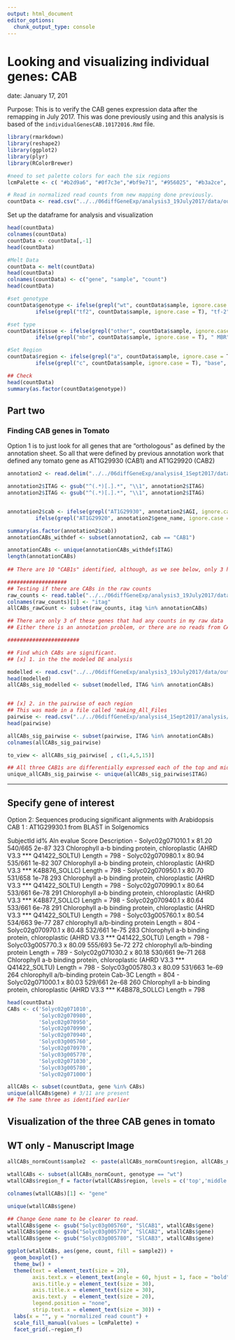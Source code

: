 ```yaml
---
output: html_document
editor_options: 
  chunk_output_type: console
---
```

# Looking and visualizing individual genes: CAB


date: January 17, 201

Purpose: This is to verify the CAB genes expression data after the remapping in July 2017.  This was done previously using and this analysis is based of the `individualGenesCAB.10172016.Rmd` file.


```r
library(rmarkdown)
library(reshape2)
library(ggplot2)
library(plyr)
library(RColorBrewer)

#need to set palette colors for each the six regions
lcmPalette <- c( "#b2d9a6", "#0f7c3e","#bf9e71", "#956025", "#b3a2ce", "#4753a4")
```

```r
# Read in normalized read counts from new mapping done previously.
countData <- read.csv("../../06diffGeneExp/analysis3_19July2017/data/output/normalizedReadCount19July2017.csv")
```

Set up the dataframe for analysis and visualization
```r
head(countData)
colnames(countData)
countData <- countData[,-1]
head(countData)

#Melt Data
countData <- melt(countData)
head(countData)
colnames(countData) <- c("gene", "sample", "count")
head(countData)

#set genotype
countData$genotype <- ifelse(grepl("wt", countData$sample, ignore.case = T), "wt", 
         ifelse(grepl("tf2", countData$sample, ignore.case = T), "tf-2", "unknown"))

#set type
countData$tissue <- ifelse(grepl("other", countData$sample, ignore.case = T), " rachis", 
         ifelse(grepl("mbr", countData$sample, ignore.case = T), " MBR", "unknown"))

#Set Region
countData$region <- ifelse(grepl("a", countData$sample, ignore.case = T), "top", 
         ifelse(grepl("c", countData$sample, ignore.case = T), "base", "middle"))

## Check
head(countData)
summary(as.factor(countData$genotype))
```

## Part two
### Finding CAB genes in Tomato

Option 1 is to just look for all genes that are "orthologous" as defined by the annotation sheet. So all that were defined by previous annotation work that defined any tomato gene as AT1G29930 (CAB1) and AT1G29920 (CAB2) 

```r
annotation2 <- read.delim("../../06diffGeneExp/analysis4_1Sept2017/data/ITAG2.3_all_Arabidopsis_annotated.tsv")

annotation2$ITAG <- gsub("^(.*)[.].*", "\\1", annotation2$ITAG)
annotation2$ITAG <- gsub("^(.*)[.].*", "\\1", annotation2$ITAG)


annotation2$cab <- ifelse(grepl("AT1G29930", annotation2$AGI, ignore.case = T), "CAB1", 
         ifelse(grepl("AT1G29920", annotation2$gene_name, ignore.case = T), "CAB2", "NA"))

summary(as.factor(annotation2$cab))
annotationCABs_withdef <- subset(annotation2, cab == "CAB1")

annotationCABs <- unique(annotationCABs_withdef$ITAG)
length(annotationCABs)
  
## There are 10 "CAB1s" identified, although, as we see below, only 3 have any reads that mapped. Also, to note, there are no CAB2s found. 

###################
## Testing if there are CABs in the raw counts
raw_counts <- read.table("../../06diffGeneExp/analysis3_19July2017/data/Ciera_coveragebed_counts.txt", sep = "\t", header = TRUE)
colnames(raw_counts)[1] <- "itag"
allCABs_rawCount <- subset(raw_counts, itag %in% annotationCABs)

## There are only 3 of these genes that had any counts in my raw data
## Either there is an annotation problem, or there are no reads from CAB2 genes

#######################

## Find which CABs are significant. 
## [x] 1. in the the modeled DE analysis

modelled <- read.csv("../../06diffGeneExp/analysis3_19July2017/data/output/wt.question1.onlysig_0.05_.txt")
head(modelled)
allCABs_sig_modelled <- subset(modelled, ITAG %in% annotationCABs)


## [x] 2. in the pairwise of each region
## This was made in a file called 'making_All_Files
pairwise <- read.csv("../../06diffGeneExp/analysis4_1Sept2017/analysis/R_afterDEAnalysis/allsig_DE_from_1Sept2017_analysis.csv")
head(pairwise)

allCABs_sig_pairwise <- subset(pairwise, ITAG %in% annotationCABs)
colnames(allCABs_sig_pairwise)

to_view <- allCABs_sig_pairwise[ , c(1,4,5,15)]

## All three CAB1s are differentially expressed each of the top and middle, but not in the base, although the pattern of upregulation in the rachis is apparent (see below)
unique_allCABs_sig_pairwise <- unique(allCABs_sig_pairwise$ITAG)

```

-------------------------------------------
## Specify gene of interest 

Option 2: Sequences producing significant alignments with Arabidopsis CAB 1 : AT1G29930.1 from BLAST in Solgenomics

SubjectId	id%	Aln	evalue	Score	Description
- Solyc02g071010.1 x	81.20	540/665	2e-87	323	Chlorophyll a-b binding protein, chloroplastic (AHRD V3.3 *** Q41422_SOLTU) Length = 798
- Solyc02g070980.1 x	80.94	535/661	1e-82	307	Chlorophyll a-b binding protein, chloroplastic (AHRD V3.3 *** K4B876_SOLLC) Length = 798
- Solyc02g070950.1 x	80.70	531/658	1e-78	293	Chlorophyll a-b binding protein, chloroplastic (AHRD V3.3 *** Q41422_SOLTU) Length = 798
- Solyc02g070990.1 x	80.64	533/661	6e-78	291	Chlorophyll a-b binding protein, chloroplastic (AHRD V3.3 *** K4B877_SOLLC) Length = 798
- Solyc02g070940.1 x	80.64	533/661	6e-78	291	Chlorophyll a-b binding protein, chloroplastic (AHRD V3.3 *** Q41422_SOLTU) Length = 798
- Solyc03g005760.1 x	80.54	534/663	9e-77	287	chlorophyll a/b-binding protein Length = 804
- Solyc02g070970.1 x	80.48	532/661	1e-75	283	Chlorophyll a-b binding protein, chloroplastic (AHRD V3.3 *** Q41422_SOLTU) Length = 798
- Solyc03g005770.3 x 80.09	555/693	5e-72	272	chlorophyll a/b-binding protein Length = 789
- Solyc02g071030.2 x 80.18	530/661	9e-71	268	Chlorophyll a-b binding protein, chloroplastic (AHRD V3.3 *** Q41422_SOLTU) Length = 798
- Solyc03g005780.3 x	80.09	531/663	1e-69	264	chlorophyll a/b-binding protein Cab-3C Length = 804
- Solyc02g071000.1 x	80.03	529/661	2e-68	260	Chlorophyll a-b binding protein, chloroplastic (AHRD V3.3 *** K4B878_SOLLC) Length = 798

```r
head(countData)
CABs <- c('Solyc02g071010',
          'Solyc02g070980',
          'Solyc02g070950',
          'Solyc02g070990',
          'Solyc02g070940',
          'Solyc03g005760',
          'Solyc02g070970',
          'Solyc03g005770',
          'Solyc02g071030',
          'Solyc03g005780',
          'Solyc02g071000')

allCABs <- subset(countData, gene %in% CABs)
unique(allCABs$gene) # 3/11 are present
## The same three as identified earlier
```

## Visualization of the three CAB genes in tomato

## WT only - Manuscript Image

```r
allCABs_normCount$sample2  <- paste(allCABs_normCount$region, allCABs_normCount$tissue, sep = "")

wtallCABs <- subset(allCABs_normCount, genotype == "wt")
wtallCABs$region_f = factor(wtallCABs$region, levels = c('top','middle','base'))

colnames(wtallCABs)[1] <- "gene"

unique(wtallCABs$gene)

## Change Gene name to be clearer to read.
wtallCABs$gene <- gsub("Solyc03g005760", "SlCAB1", wtallCABs$gene) 
wtallCABs$gene <- gsub("Solyc03g005770", "SlCAB2", wtallCABs$gene) 
wtallCABs$gene <- gsub("Solyc03g005780", "SlCAB3", wtallCABs$gene) 

ggplot(wtallCABs, aes(gene, count, fill = sample2)) + 
  geom_boxplot() +
  theme_bw() +
  theme(text = element_text(size = 20),
        axis.text.x = element_text(angle = 60, hjust = 1, face = "bold", size = 30),
        axis.title.y = element_text(size = 30), 
        axis.title.x = element_text(size = 30),
        axis.text.y  = element_text(size = 20),
        legend.position = "none",
        strip.text.x = element_text(size = 30)) +
  labs(x = "", y = "normalized read count") +
  scale_fill_manual(values = lcmPalette) +
  facet_grid(.~region_f)
```


